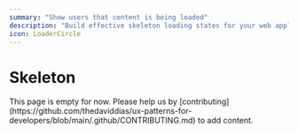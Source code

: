 ```yaml
---
summary: "Show users that content is being loaded"
description: "Build effective skeleton loading states for your web applications. Learn best practices for implementing content placeholders and loading animations with proper accessibility."
icon: LoaderCircle
---
```



# Skeleton

<Callout type="warning">
  This page is empty for now. Please help us by
  [contributing](https://github.com/thedaviddias/ux-patterns-for-developers/blob/main/.github/CONTRIBUTING.md)
  to add content.
</Callout>
